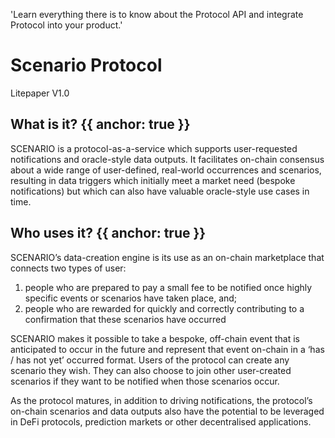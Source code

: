 
  'Learn everything there is to know about the Protocol API and integrate Protocol into your product.'

# Scenario Protocol
Litepaper V1.0

## What is it? {{ anchor: true }}

SCENARIO is a protocol-as-a-service which supports user-requested notifications and oracle-style data outputs. It facilitates on-chain consensus about a wide range of user-defined, real-world occurrences and scenarios, resulting in data triggers which initially meet a market need (bespoke notifications) but which can also have valuable oracle-style use cases in time.

## Who uses it? {{ anchor: true }}

SCENARIO’s data-creation engine is its use as an on-chain marketplace that connects two types of user: 

1) people who are prepared to pay a small fee to be notified once highly specific events or scenarios have taken place, and; 
2) people who are rewarded for quickly and correctly contributing to a confirmation that these scenarios have occurred 

SCENARIO makes it possible to take a bespoke, off-chain event that is anticipated to occur in the future and represent that event on-chain in a ‘has / has not yet’ occurred format. Users of the protocol can create any scenario they wish. They can also choose to join other user-created scenarios if they want to be notified when those scenarios occur.

As the protocol matures, in addition to driving notifications, the protocol’s on-chain scenarios and data outputs also have the potential to be leveraged in DeFi protocols, prediction markets or other decentralised applications.